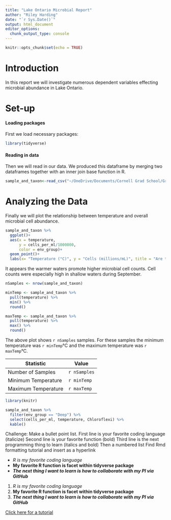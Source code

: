 ```yaml
---
title: "Lake Ontario Microbial Report"
author: "Riley Harding"
date: "`r Sys.Date()`"
output: html_document
editor_options: 
  chunk_output_type: console
---
```


```r
knitr::opts_chunk$set(echo = TRUE)
```

# Introduction

In this report we will investigate numerous dependent variables effecting microbial abundance in Lake Ontario.

# Set-up

#### Loading packages

First we load necessary packages:

```r
library(tidyverse)
```

#### Reading in data

Then we will read in our data. We produced this dataframe by merging two dataframes together with an inner join base function in R.

```r
sample_and_taxon<-read_csv("~/OneDrive/Documents/Cornell Grad School/Graduate Classes/Workshops/2025_Carpentries_Coding/ontario-report/data/sample_and_taxon.csv")
```

# Analyzing the Data

Finally we will plot the relationship between temperature and overall microbial cell abundance.

```r
sample_and_taxon %>% 
  ggplot()+
  aes(x = temperature,
      y = cells_per_ml/1000000,
      color = env_group)+
  geom_point()+
  labs(x= "Temperature (°C)", y = "Cells (millions/mL)", title = "Are temperature and cell abundance linked?")
```

It appears the warmer waters promote higher microbial cell counts. Cell counts were especially high in shallow waters during September.

```r
nSamples <- nrow(sample_and_taxon)

minTemp <- sample_and_taxon %>% 
  pull(temperature) %>% 
  min() %>% 
  round()

maxTemp <- sample_and_taxon %>% 
  pull(temperature) %>% 
  max() %>% 
  round()

```

The above plot shows `r nSamples` samples. For these samples the minimum temperature was `r minTemp`°C and the maximum temperature was `r maxTemp`°C.

| Statistic           | Value        |
|---------------------|--------------|
| Number of Samples   | `r nSamples` |
| Minimum Temperature | `r minTemp`  |
| Maximum Temperature | `r maxTemp`  |


```r
library(knitr)

sample_and_taxon %>% 
  filter(env_group == "Deep") %>% 
  select(cells_per_ml, temperature, Chloroflexi) %>% 
  kable()
```

Challenge: Make a bullet point list.
First line is your favorite coding language (italicize)
Second line is your favorite function (bold)
Third line is the next programming thing to learn (italics and bold)
Then a numbered list
Find Rmd formatting tutorial and insert as a hyperlink

* *R is my favorite coding language*
* **My favorite R function is facet within tidyverse package**
* ***The next thing I want to learn is how to collaborate with my PI via GitHub***


1. *R is my favorite coding language*
2. **My favorite R function is facet within tidyverse package**
3. ***The next thing I want to learn is how to collaborate with my PI via GitHub***

[Click here for a tutorial](https://rmarkdown.rstudio.com/authoring_basics.html)









